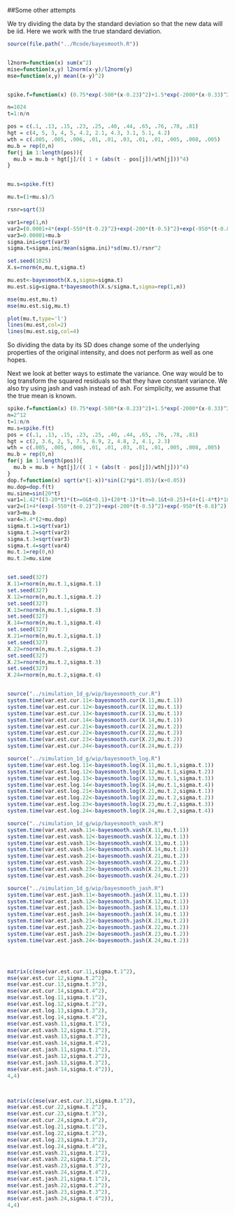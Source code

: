 ##Some other attempts

We try dividing the data by the standard deviation so that the new data will be iid. Here we work with the true standard deviation.

```r
source(file.path("../Rcode/bayesmooth.R"))


l2norm=function(x) sum(x^2)
mise=function(x,y) l2norm(x-y)/l2norm(y)
mse=function(x,y) mean((x-y)^2)


spike.f=function(x) (0.75*exp(-500*(x-0.23)^2)+1.5*exp(-2000*(x-0.33)^2)+3*exp(-8000*(x-0.47)^2)+2.25*exp(-16000*(x-0.69)^2)+0.5*exp(-32000*(x-0.83)^2))

n=1024
t=1:n/n

pos = c(.1, .13, .15, .23, .25, .40, .44, .65, .76, .78, .81)
hgt = c(4, 5, 3, 4, 5, 4.2, 2.1, 4.3, 3.1, 5.1, 4.2)
wth = c(.005, .005, .006, .01, .01, .03, .01, .01, .005, .008, .005)
mu.b = rep(0,n)
for(j in 1:length(pos)){
  mu.b = mu.b + hgt[j]/(( 1 + (abs(t - pos[j])/wth[j]))^4)
}


mu.s=spike.f(t)

mu.t=(1+mu.s)/5

rsnr=sqrt(3)

var1=rep(1,n)
var2=(0.0001+4*(exp(-550*(t-0.2)^2)+exp(-200*(t-0.5)^2)+exp(-950*(t-0.8)^2)))/1.35
var3=0.00001+mu.b
sigma.ini=sqrt(var3)
sigma.t=sigma.ini/mean(sigma.ini)*sd(mu.t)/rsnr^2

set.seed(1025)
X.s=rnorm(n,mu.t,sigma.t)

mu.est<-bayesmooth(X.s,sigma=sigma.t)
mu.est.sig=sigma.t*bayesmooth(X.s/sigma.t,sigma=rep(1,n))

mse(mu.est,mu.t)
mse(mu.est.sig,mu.t)
```

```r
plot(mu.t,type='l')
lines(mu.est,col=2)
lines(mu.est.sig,col=4)

```

So dividing the data by its SD does change some of the underlying properties of the original intensity, and does not perform as well as one hopes.

Next we look at better ways to estimate the variance. One way would be to log transform the squared residuals so that they have constant variance. We also try using jash and vash instead of ash. For simplicity, we assume that the true mean is known. 


```r


spike.f=function(x) (0.75*exp(-500*(x-0.23)^2)+1.5*exp(-2000*(x-0.33)^2)+3*exp(-8000*(x-0.47)^2)+2.25*exp(-16000*(x-0.69)^2)+0.5*exp(-32000*(x-0.83)^2))
n=2^12
t=1:n/n
mu.s=spike.f(t)
pos = c(.1, .13, .15, .23, .25, .40, .44, .65, .76, .78, .81)
hgt = c(2, 3.6, 2, 5, 7.5, 6.9, 2, 4.8, 2, 4.1, 2.3)
wth = c(.005, .005, .006, .01, .01, .03, .01, .01, .005, .008, .005)
mu.b = rep(0,n)
for(j in 1:length(pos)){
  mu.b = mu.b + hgt[j]/(( 1 + (abs(t - pos[j])/wth[j]))^4)
}
dop.f=function(x) sqrt(x*(1-x))*sin((2*pi*1.05)/(x+0.05))
mu.dop=dop.f(t)
mu.sine=sin(20*t)
var1=1.42*((3-20*t)*(t>=0&t<0.1)+(20*t-1)*(t>=0.1&t<0.25)+(4+(1-4*t)*18/19)*(t>=0.25&t<0.725)+(2.2+10*(t-0.725))*(t>=0.725&t<0.89)+(3.85-85*(t-0.89)/11)*(t>=0.89&t<=1))
var2=(1+4*(exp(-550*(t-0.2)^2)+exp(-200*(t-0.5)^2)+exp(-950*(t-0.8)^2)))/1.35
var3=mu.b
var4=3.4*(2+mu.dop)
sigma.t.1=sqrt(var1)
sigma.t.2=sqrt(var2)
sigma.t.3=sqrt(var3)
sigma.t.4=sqrt(var4)
mu.t.1=rep(0,n)
mu.t.2=mu.sine


set.seed(327)
X.11=rnorm(n,mu.t.1,sigma.t.1)
set.seed(327)
X.12=rnorm(n,mu.t.1,sigma.t.2)
set.seed(327)
X.13=rnorm(n,mu.t.1,sigma.t.3)
set.seed(327)
X.14=rnorm(n,mu.t.1,sigma.t.4)
set.seed(327)
X.21=rnorm(n,mu.t.2,sigma.t.1)
set.seed(327)
X.22=rnorm(n,mu.t.2,sigma.t.2)
set.seed(327)
X.23=rnorm(n,mu.t.2,sigma.t.3)
set.seed(327)
X.24=rnorm(n,mu.t.2,sigma.t.4)


source("../simulation_1d_g/wip/bayesmooth_cur.R")
system.time(var.est.cur.11<-bayesmooth.cur(X.11,mu.t.1))
system.time(var.est.cur.12<-bayesmooth.cur(X.12,mu.t.1))
system.time(var.est.cur.13<-bayesmooth.cur(X.13,mu.t.1))
system.time(var.est.cur.14<-bayesmooth.cur(X.14,mu.t.1))
system.time(var.est.cur.21<-bayesmooth.cur(X.21,mu.t.2))
system.time(var.est.cur.22<-bayesmooth.cur(X.22,mu.t.2))
system.time(var.est.cur.23<-bayesmooth.cur(X.23,mu.t.2))
system.time(var.est.cur.24<-bayesmooth.cur(X.24,mu.t.2))

source("../simulation_1d_g/wip/bayesmooth_log.R")
system.time(var.est.log.11<-bayesmooth.log(X.11,mu.t.1,sigma.t.1))
system.time(var.est.log.12<-bayesmooth.log(X.12,mu.t.1,sigma.t.2))
system.time(var.est.log.13<-bayesmooth.log(X.13,mu.t.1,sigma.t.3))
system.time(var.est.log.14<-bayesmooth.log(X.14,mu.t.1,sigma.t.4))
system.time(var.est.log.21<-bayesmooth.log(X.21,mu.t.2,sigma.t.1))
system.time(var.est.log.22<-bayesmooth.log(X.22,mu.t.2,sigma.t.2))
system.time(var.est.log.23<-bayesmooth.log(X.23,mu.t.2,sigma.t.3))
system.time(var.est.log.24<-bayesmooth.log(X.24,mu.t.2,sigma.t.4))

source("../simulation_1d_g/wip/bayesmooth_vash.R")
system.time(var.est.vash.11<-bayesmooth.vash(X.11,mu.t.1))
system.time(var.est.vash.12<-bayesmooth.vash(X.12,mu.t.1))
system.time(var.est.vash.13<-bayesmooth.vash(X.13,mu.t.1))
system.time(var.est.vash.14<-bayesmooth.vash(X.14,mu.t.1))
system.time(var.est.vash.21<-bayesmooth.vash(X.21,mu.t.2))
system.time(var.est.vash.22<-bayesmooth.vash(X.22,mu.t.2))
system.time(var.est.vash.23<-bayesmooth.vash(X.23,mu.t.2))
system.time(var.est.vash.24<-bayesmooth.vash(X.24,mu.t.2))

source("../simulation_1d_g/wip/bayesmooth_jash.R")
system.time(var.est.jash.11<-bayesmooth.jash(X.11,mu.t.1))
system.time(var.est.jash.12<-bayesmooth.jash(X.12,mu.t.1))
system.time(var.est.jash.13<-bayesmooth.jash(X.13,mu.t.1))
system.time(var.est.jash.14<-bayesmooth.jash(X.14,mu.t.1))
system.time(var.est.jash.21<-bayesmooth.jash(X.21,mu.t.2))
system.time(var.est.jash.22<-bayesmooth.jash(X.22,mu.t.2))
system.time(var.est.jash.23<-bayesmooth.jash(X.23,mu.t.2))
system.time(var.est.jash.24<-bayesmooth.jash(X.24,mu.t.2))




matrix(c(mse(var.est.cur.11,sigma.t.1^2),
mse(var.est.cur.12,sigma.t.2^2),
mse(var.est.cur.13,sigma.t.3^2),
mse(var.est.cur.14,sigma.t.4^2),
mse(var.est.log.11,sigma.t.1^2),
mse(var.est.log.12,sigma.t.2^2),
mse(var.est.log.13,sigma.t.3^2),
mse(var.est.log.14,sigma.t.4^2),
mse(var.est.vash.11,sigma.t.1^2),
mse(var.est.vash.12,sigma.t.2^2),
mse(var.est.vash.13,sigma.t.3^2),
mse(var.est.vash.14,sigma.t.4^2),
mse(var.est.jash.11,sigma.t.1^2),
mse(var.est.jash.12,sigma.t.2^2),
mse(var.est.jash.13,sigma.t.3^2),
mse(var.est.jash.14,sigma.t.4^2)),
4,4)



matrix(c(mse(var.est.cur.21,sigma.t.1^2),
mse(var.est.cur.22,sigma.t.2^2),
mse(var.est.cur.23,sigma.t.3^2),
mse(var.est.cur.24,sigma.t.4^2),
mse(var.est.log.21,sigma.t.1^2),
mse(var.est.log.22,sigma.t.2^2),
mse(var.est.log.23,sigma.t.3^2),
mse(var.est.log.24,sigma.t.4^2),
mse(var.est.vash.21,sigma.t.1^2),
mse(var.est.vash.22,sigma.t.2^2),
mse(var.est.vash.23,sigma.t.3^2),
mse(var.est.vash.24,sigma.t.4^2),
mse(var.est.jash.21,sigma.t.1^2),
mse(var.est.jash.22,sigma.t.2^2),
mse(var.est.jash.23,sigma.t.3^2),
mse(var.est.jash.24,sigma.t.4^2)),
4,4)



```